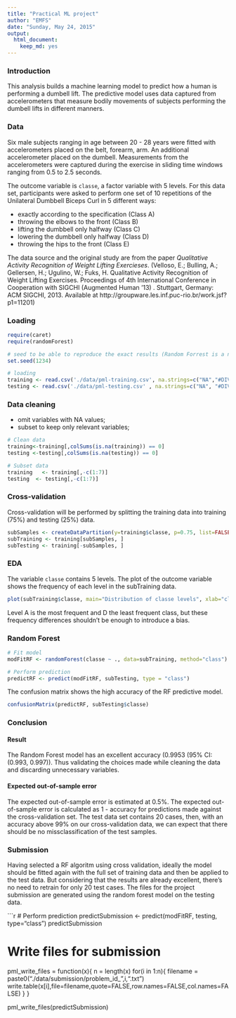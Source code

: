 ```yaml
---
title: "Practical ML project"
author: "EMFS"
date: "Sunday, May 24, 2015"
output: 
  html_document:
    keep_md: yes
---
```


### Introduction ###
This analysis builds a machine learning model to predict how a human is performing a dumbell lift.
The predictive model uses data captured from accelerometers that measure bodily movements of subjects performing the dumbell lifts in different manners.  

### Data ###  
Six male subjects ranging in age between 20 - 28 years were fitted with accelerometers placed on the belt, forearm, arm.  An additional accelerometer placed on the dumbell.  Measurements from the accelerometers were captured during the exercise in sliding time windows ranging from 0.5 to 2.5 seconds.

The outcome variable is `classe`, a factor variable with 5 levels. For this data set, participants were asked to perform one set of 10 repetitions of the Unilateral Dumbbell Biceps Curl in 5 different ways:

- exactly according to the specification (Class A)
- throwing the elbows to the front (Class B)
- lifting the dumbbell only halfway (Class C)
- lowering the dumbbell only halfway (Class D)
- throwing the hips to the front (Class E)

The data source and the original study are from the paper *Qualitative Activity Recognition of Weight Lifting Exercieses*. (Velloso, E.; Bulling, A.; Gellersen, H.; Ugulino, W.; Fuks, H. Qualitative Activity Recognition of Weight Lifting Exercises. Proceedings of 4th International Conference in Cooperation with SIGCHI (Augmented Human '13) . Stuttgart, Germany: ACM SIGCHI, 2013.  Available at http://groupware.les.inf.puc-rio.br/work.jsf?p1=11201)

### Loading

```r
require(caret)
require(randomForest)

# seed to be able to reproduce the exact results (Random Forrest is a nondeterministic algorithm)
set.seed(1234)

# loading
training <- read.csv('./data/pml-training.csv', na.strings=c("NA","#DIV/0!", ""))
testing <- read.csv('./data/pml-testing.csv' , na.strings=c("NA", "#DIV/0!", ""))
```

### Data cleaning

- omit variables with NA values;
- subset to keep only relevant variables;

```r

# Clean data
training<-training[,colSums(is.na(training)) == 0]
testing <-testing[,colSums(is.na(testing)) == 0]

# Subset data
training   <- training[,-c(1:7)]
testing  <- testing[,-c(1:7)]
```

### Cross-validation
Cross-validation will be performed by splitting the training data into training (75%) and testing (25%) data.

```r
subSamples <- createDataPartition(y=training$classe, p=0.75, list=FALSE)
subTraining <- training[subSamples, ] 
subTesting <- training[-subSamples, ]
```

### EDA
The variable `classe` contains 5 levels. The plot of the outcome variable shows the frequency of each level in the subTraining data.

```r
plot(subTraining$classe, main="Distribution of classe levels", xlab="classe levels", ylab="Frequency")
```

Level A is the most frequent and D the least frequent class, but these frequency differences shouldn't be enough to introduce a bias.

### Random Forest

```r
# Fit model
modFitRF <- randomForest(classe ~ ., data=subTraining, method="class")

# Perform prediction
predictRF <- predict(modFitRF, subTesting, type = "class")
```

The confusion matrix shows the high accuracy of the RF predictive model.

```r
confusionMatrix(predictRF, subTesting$classe)
```

### Conclusion

#### Result

The Random Forest model has an excellent accuracy (0.9953 (95% CI: (0.993, 0.997)). Thus validating the choices made while cleaning the data and discarding unnecessary variables.

#### Expected out-of-sample error
The expected out-of-sample error is estimated at 0.5%. The expected out-of-sample error is calculated as 1 - accuracy for predictions made against the cross-validation set. The test data set contains 20 cases, then, with an accuracy above 99% on our cross-validation data, we can expect that there should be no missclassification of the test samples.

### Submission
Having selected a RF algoritm using cross validation, ideally the model should be fitted again with the full set of training data and then be applied to the test data. But considering that the results are already excellent, there's no need to retrain for only 20 test cases.
The files for the project submission are generated using the random forest model on the testing data.

```r
# Perform prediction
predictSubmission <- predict(modFitRF, testing, type="class")
predictSubmission

# Write files for submission
pml_write_files = function(x){
  n = length(x)
  for(i in 1:n){
    filename = paste0("./data/submission/problem_id_",i,".txt")
    write.table(x[i],file=filename,quote=FALSE,row.names=FALSE,col.names=FALSE)
  }
}

pml_write_files(predictSubmission)
